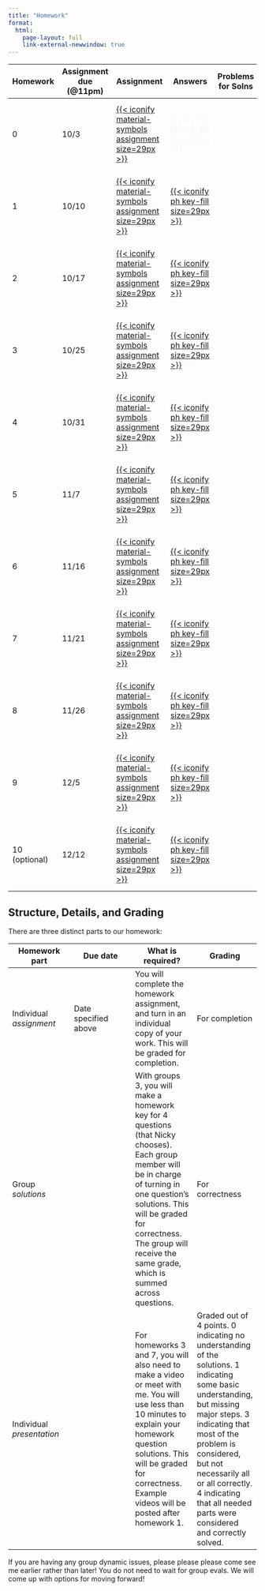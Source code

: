 ```yaml
---
title: "Homework"
format: 
  html:
    page-layout: full
    link-external-newwindow: true
---
```


| Homework | Assignment due (\@11pm) | Assignment | Answers | Problems for Solns | Solutions | Sol'n Videos |
|-----------|-----------|-----------|-----------|-----------|-----------|-----------|
| 0 | 10/3 | [[{{< iconify material-symbols assignment size=29px >}}](/homework/HW_00.qmd)]{style="color:#f8f5f0;"} | [{{< iconify ph key-fill size=29px >}}]{style="color:#f8f5f0;"} |  | [{{< iconify icon-park-twotone file-code size=29px >}}]{style="color:#f8f5f0;"} | [{{< iconify ph video-fill size=29px >}}]{style="color:#f8f5f0;"} |
| 1 | 10/10 | [[{{< iconify material-symbols assignment size=29px >}}](/homework/HW_01.qmd)]{style="color:#f8f5f0;"} | [[{{< iconify ph key-fill size=29px >}}](/hw_answers/HW_01.qmd)]{style="color:#f8f5f0;"} |  | [[{{< iconify icon-park-twotone file-code size=29px >}}](https://ohsuitg-my.sharepoint.com/:b:/r/personal/wakim_ohsu_edu/Documents/Teaching/Classes/F24_BSTA_550/Student_files_BSTA_550/HW_solns/HW_01_solns.pdf?csf=1&web=1&e=jE0hzl)]{style="color:#f8f5f0;"} | [[{{< iconify ph video-fill size=29px >}}](https://ohsuitg-my.sharepoint.com/:f:/r/personal/wakim_ohsu_edu/Documents/Teaching/Classes/F24_BSTA_550/Student_files_BSTA_550/HW_solns/HW_01_videos?csf=1&web=1&e=oTDoMd)]{style="color:#f8f5f0;"} |
| 2 | 10/17 | [[{{< iconify material-symbols assignment size=29px >}}](/homework/HW_02.qmd)]{style="color:#f8f5f0;"} | [[{{< iconify ph key-fill size=29px >}}](/hw_answers/HW_02.qmd)]{style="color:#f8f5f0;"} |  | [{{< iconify icon-park-twotone file-code size=29px >}}]{style="color:#f8f5f0;"} | [{{< iconify ph video-fill size=29px >}}]{style="color:#f8f5f0;"} |
| 3 | 10/25 | [[{{< iconify material-symbols assignment size=29px >}}](/homework/HW_03.qmd)]{style="color:#f8f5f0;"} | [[{{< iconify ph key-fill size=29px >}}](/hw_answers/HW_03.qmd)]{style="color:#f8f5f0;"} |  | [{{< iconify icon-park-twotone file-code size=29px >}}]{style="color:#f8f5f0;"} | [{{< iconify ph video-fill size=29px >}}]{style="color:#f8f5f0;"} |
| 4 | 10/31 | [[{{< iconify material-symbols assignment size=29px >}}](/homework/HW_04.qmd)]{style="color:#f8f5f0;"} | [[{{< iconify ph key-fill size=29px >}}](/hw_answers/HW_04.qmd)]{style="color:#f8f5f0;"} |  | [{{< iconify icon-park-twotone file-code size=29px >}}]{style="color:#f8f5f0;"} | [{{< iconify ph video-fill size=29px >}}]{style="color:#f8f5f0;"} |
| 5 | 11/7 | [[{{< iconify material-symbols assignment size=29px >}}](/homework/HW_05.qmd)]{style="color:#f8f5f0;"} | [[{{< iconify ph key-fill size=29px >}}](/hw_answers/HW_05.qmd)]{style="color:#f8f5f0;"} |  | [{{< iconify icon-park-twotone file-code size=29px >}}]{style="color:#f8f5f0;"} | [{{< iconify ph video-fill size=29px >}}]{style="color:#f8f5f0;"} |
| 6 | 11/16 | [[{{< iconify material-symbols assignment size=29px >}}](/homework/HW_06.qmd)]{style="color:#f8f5f0;"} | [[{{< iconify ph key-fill size=29px >}}](/hw_answers/HW_06.qmd)]{style="color:#f8f5f0;"} |  | [{{< iconify icon-park-twotone file-code size=29px >}}]{style="color:#f8f5f0;"} | [{{< iconify ph video-fill size=29px >}}]{style="color:#f8f5f0;"} |
| 7 | 11/21 | [[{{< iconify material-symbols assignment size=29px >}}](/homework/HW_07.qmd)]{style="color:#f8f5f0;"} | [[{{< iconify ph key-fill size=29px >}}](/hw_answers/HW_07.qmd)]{style="color:#f8f5f0;"} |  | [{{< iconify icon-park-twotone file-code size=29px >}}]{style="color:#f8f5f0;"} | [{{< iconify ph video-fill size=29px >}}]{style="color:#f8f5f0;"} |
| 8 | 11/26 | [[{{< iconify material-symbols assignment size=29px >}}](/homework/HW_08.qmd)]{style="color:#f8f5f0;"} | [[{{< iconify ph key-fill size=29px >}}](/hw_answers/HW_08.qmd)]{style="color:#f8f5f0;"} |  | [{{< iconify icon-park-twotone file-code size=29px >}}]{style="color:#f8f5f0;"} | [{{< iconify ph video-fill size=29px >}}]{style="color:#f8f5f0;"} |
| 9 | 12/5 | [[{{< iconify material-symbols assignment size=29px >}}](/homework/HW_09.qmd)]{style="color:#f8f5f0;"} | [[{{< iconify ph key-fill size=29px >}}](/hw_answers/HW_09.qmd)]{style="color:#f8f5f0;"} |  | [{{< iconify icon-park-twotone file-code size=29px >}}]{style="color:#f8f5f0;"} | [{{< iconify ph video-fill size=29px >}}]{style="color:#f8f5f0;"} |
| 10 (optional) | 12/12 | [[{{< iconify material-symbols assignment size=29px >}}](/homework/HW_10.qmd)]{style="color:#f8f5f0;"} | [[{{< iconify ph key-fill size=29px >}}](/hw_answers/HW_10.qmd)]{style="color:#f8f5f0;"} |  | [{{< iconify icon-park-twotone file-code size=29px >}}]{style="color:#f8f5f0;"} | [{{< iconify ph video-fill size=29px >}}]{style="color:#f8f5f0;"} |

## Structure, Details, and Grading

There are three distinct parts to our homework:

| Homework part | Due date | What is required? | Grading |
|------------------|------------------|------------------|------------------|
| Individual *assignment* | Date specified above | You will complete the homework assignment, and turn in an individual copy of your work. This will be graded for completion. | For completion |
| Group *solutions* |  | With groups 3, you will make a homework key for 4 questions (that Nicky chooses). Each group member will be in charge of turning in one question's solutions. This will be graded for correctness. The group will receive the same grade, which is summed across questions. | For correctness |
| Individual *presentation* |  | For homeworks 3 and 7, you will also need to make a video or meet with me. You will use less than 10 minutes to explain your homework question solutions. This will be graded for correctness. Example videos will be posted after homework 1. | Graded out of 4 points. 0 indicating no understanding of the solutions. 1 indicating some basic understanding, but missing major steps. 3 indicating that most of the problem is considered, but not necessarily all or all correctly. 4 indicating that all needed parts were considered and correctly solved. |

If you are having any group dynamic issues, please please please come see me earlier rather than later! You do not need to wait for group evals. We will come up with options for moving forward!
